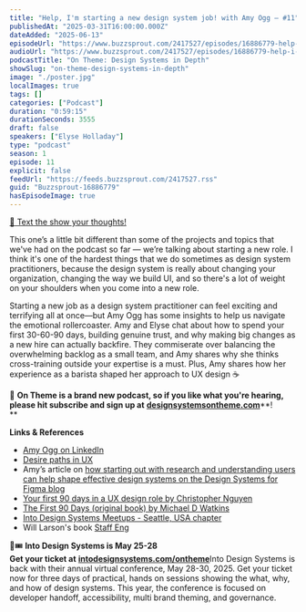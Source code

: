 ```yaml
---
title: "Help, I'm starting a new design system job! with Amy Ogg — #11"
publishedAt: "2025-03-31T16:00:00.000Z"
dateAdded: "2025-06-13"
episodeUrl: "https://www.buzzsprout.com/2417527/episodes/16886779-help-i-m-starting-a-new-design-system-job-with-amy-ogg-11.mp3"
audioUrl: "https://www.buzzsprout.com/2417527/episodes/16886779-help-i-m-starting-a-new-design-system-job-with-amy-ogg-11.mp3"
podcastTitle: "On Theme: Design Systems in Depth"
showSlug: "on-theme-design-systems-in-depth"
image: "./poster.jpg"
localImages: true
tags: []
categories: ["Podcast"]
duration: "0:59:15"
durationSeconds: 3555
draft: false
speakers: ["Elyse Holladay"]
type: "podcast"
season: 1
episode: 11
explicit: false
feedUrl: "https://feeds.buzzsprout.com/2417527.rss"
guid: "Buzzsprout-16886779"
hasEpisodeImage: true
---
```

[📲 Text the show your thoughts!](https://www.buzzsprout.com/twilio/text_messages/2417527/open_sms)

This one’s a little bit different than some of the projects and topics that we've had on the podcast so far — we’re talking about starting a new role. I think it's one of the hardest things that we do sometimes as design system practitioners, because the design system is really about changing your organization, changing the way we build UI, and so there's a lot of weight on your shoulders when you come into a new role.

Starting a new job as a design system practitioner can feel exciting and terrifying all at once—but Amy Ogg has some insights to help us navigate the emotional rollercoaster. Amy and Elyse chat about how to spend your first 30-60-90 days, building genuine trust, and why making big changes as a new hire can actually backfire. They commiserate over balancing the overwhelming backlog as a small team, and Amy shares why she thinks cross-training outside your expertise is a must. Plus, Amy shares how her experience as a barista shaped her approach to UX design ☕️

💖 **On Theme is a brand new podcast, so if you like what you're hearing, please hit subscribe and sign up at** [**designsystemsontheme.com**](http://designsystemsontheme.com/)**!  
**  

**Links & References**

-   [Amy Ogg on LinkedIn](https://www.linkedin.com/in/amyogg)
-   [Desire paths in UX](https://medium.com/design-bootcamp/what-desire-paths-teach-us-about-ux-design-3aa6eeb56dff)
-   Amy’s article on [how starting out with research and understanding users can help shape effective design systems on the Design Systems for Figma blog](https://blog.designsystemsforfigma.com/empathy-first-how-understanding-users-shapes-effective-design-systems-15c227ce3735)
-   [Your first 90 days in a UX design role by Christopher Nguyen](https://uxplaybook.org/articles/a-guide-to-your-first-90-days-in-a-new-ux-role?srsltid=AfmBOor3o_ct8wCjim1G7FMzliZftApTQVXc7d2cTrcIwOTezr2n4aoY)
-   [The First 90 Days (original book) by Michael D Watkins](https://www.amazon.com/First-90-Days-Strategies-Expanded/dp/1422188612)
-   [Into Design Systems Meetups - Seattle, USA chapter](https://www.linkedin.com/company/into-design-systems-seattle-usa/)
-   Will Larson's book [Staff Eng](https://staffeng.com/guides/)

🎨🎟️ **Into Design Systems is May 25-28  
Get your ticket at** [**intodesignsystems.com/ontheme**](http://intodesignsystems.com/ontheme)Into Design Systems is back with their annual virtual conference, May 28-30, 2025. Get your ticket now for three days of practical, hands on sessions showing the what, why, and how of design systems. This year, the conference is focused on developer handoff, accessibility, multi brand theming, and governance.
